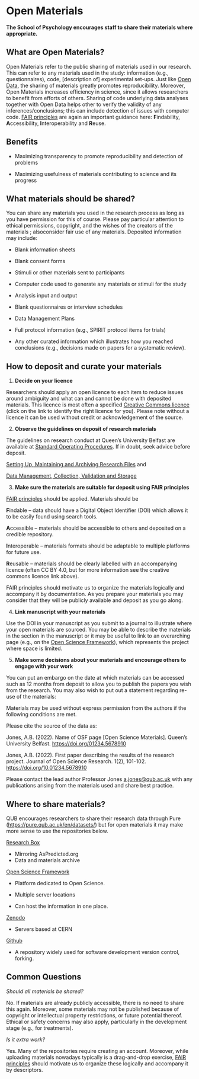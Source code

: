 # Open Materials 

**The School of Psychology encourages staff to share their materials where appropriate.** 

## What are Open Materials? 

Open Materials refer to the public sharing of materials used in our research. This can refer to any materials used in the study: information (e.g., questionnaires), code, \[description of\] experimental set-ups. Just like [Open Data](https://qubpsy.github.io/QUBPsyOpenScience/open_data.html), the sharing of materials greatly promotes reproducibility. Moreover, Open Materials increases efficiency in science, since it allows researchers to benefit from efforts of others. Sharing of code underlying data analyses together with Open Data helps other to verify the validity of any inferences/conclusions; this can include detection of issues with computer code. [FAIR principles](https://www.go-fair.org/fair-principles/) are again an important guidance here: **F**indability, **A**ccessibility, **I**nteroperability and **R**euse.  

## Benefits 

-   Maximizing transparency to promote reproducibility and detection of problems 

-   Maximizing usefulness of materials contributing to science and its progress 

## What materials should be shared? 

You can share any materials you used in the research process as long as you have permission for this of course. Please pay particular attention to ethical permissions, copyright, and the wishes of the creators of the materials ; alsoconsider fair use of any materials. Deposited information may include: 

-   Blank information sheets 

-   Blank consent forms 

-   Stimuli or other materials sent to participants 

-   Computer code used to generate any materials or stimuli for the study 

<!-- -->

-   Analysis input and output 

-   Blank questionnaires or interview schedules 

-   Data Management Plans 

-   Full protocol information (e.g., SPIRIT protocol items for trials) 

-   Any other curated information which illustrates how you reached conclusions (e.g., decisions made on papers for a systematic review). 

## How to deposit and curate your materials 

1.  **Decide on your licence** 

Researchers should apply an open licence to each item to reduce issues around ambiguity and what can and cannot be done with deposited materials. This licence is most often a specified [Creative Commons licence](https://creativecommons.org/about/cclicenses/) (click on the link to identify the right licence for you). Please note without a licence it can be used without credit or acknowledgement of the source. 

2.  **Observe the guidelines on deposit of research materials** 

The guidelines on research conduct at Queen's University Belfast are available at [Standard Operating Procedures](https://www.qub.ac.uk/Research/Governance-ethics-and-integrity/Policies-procedures-and-guidelines/Standard-operating-procedures/). If in doubt, seek advice before deposit.  

[Setting Up, Maintaining and Archiving Research Files](https://www.qub.ac.uk/home/Research/Governance-ethics-and-integrity/FileStore/Filetoupload,1226017,en.pdf) and  

[Data Management, Collection, Validation and Storage](https://www.qub.ac.uk/home/Research/Governance-ethics-and-integrity/FileStore/Filetoupload,1226024,en.pdf)  

3.  **Make sure the materials are suitable for deposit using FAIR principles** 

[FAIR principles](https://www.go-fair.org/fair-principles/) should be applied. Materials should be 

**F**indable -- data should have a Digital Object Identifier (DOI) which allows it to be easily found using search tools. 

**A**ccessible -- materials should be accessible to others and deposited on a credible repository. 

**I**nteroperable -- materials formats should be adaptable to multiple platforms for future use.  

**R**eusable -- materials should be clearly labelled with an accompanying licence (often CC BY 4.0, but for more information see the creative commons licence link above).  

FAIR principles should motivate us to organize the materials logically and accompany it by documentation. As you prepare your materials you may consider that they will be publicly available and deposit as you go along.  

4.  **Link manuscript with your materials** 

Use the DOI in your manuscript as you submit to a journal to illustrate where your open materials are sourced. You may be able to describe the materials in the section in the manuscript or it may be useful to link to an overarching page (e.g., on the [Open Science Framework](https://osf.io/)), which represents the project where space is limited. 

5.  **Make some decisions about your materials and encourage others to engage with your work** 

You can put an embargo on the date at which materials can be accessed such as 12 months from deposit to allow you to publish the papers you wish from the research. You may also wish to put out a statement regarding re-use of the materials: 

Materials may be used without express permission from the authors if the following conditions are met.  

Please cite the source of the data as: 

Jones, A.B. (2022). Name of OSF page \[Open Science Materials\]. Queen's University Belfast. [https://doi.org/01234.5678910](https://doi.org/01234.5678910whateverthedoinumberis)  

Jones, A.B. (2022). First paper describing the results of the research project. Journal of Open Science Research. 1(2), 101-102. [https://doi.org/10.](https://doi.org/10.whateverthenumberishere)[01234.5678910](https://doi.org/01234.5678910whateverthedoinumberis) 

Please contact the lead author Professor Jones [a.jones\@qub.ac.uk](mailto:ab.smith@ulster.ac.uk) with any publications arising from the materials used and share best practice. 

## Where to share materials? 

QUB encourages researchers to share their research data through Pure (<https://pure.qub.ac.uk/en/datasets/>) but for open materials it may make more sense to use the repositories below.  

[Research Box](https://researchbox.org/)  

-   Mirroring AsPredicted.org
-   Data and materials archive 

[Open Science Framework](https://osf.io/) 

-   Platform dedicated to Open Science.

-   Multiple server locations

-   Can host the information in one place. 

[Zenodo](https://zenodo.org/) 

-   Servers based at CERN 

[Github](https://github.com/) 

-   A repository widely used for software development version control, forking. 

## Common Questions 

*Should all materials be shared?* 

No. If materials are already publicly accessible, there is no need to share this again. Moreover, some materials may not be published because of copyright or intellectual property restrictions, or future potential thereof. Ethical or safety concerns may also apply, particularly in the development stage (e.g., for treatments). 

*Is it extra work?* 

Yes. Many of the repositories require creating an account. Moreover, while uploading materials nowadays typically is a drag-and-drop exercise, [FAIR principles](https://www.go-fair.org/fair-principles/) should motivate us to organize these logically and accompany it by descriptors. 
